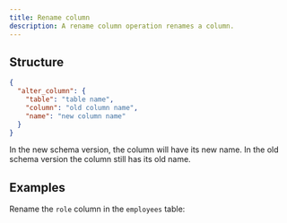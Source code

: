 ```yaml
---
title: Rename column
description: A rename column operation renames a column.
---
```


## Structure

```json
{
  "alter_column": {
    "table": "table name",
    "column": "old column name",
    "name": "new column name"
  }
}
```

In the new schema version, the column will have its new name. In the old schema version the column still has its old name.

## Examples

Rename the `role` column in the `employees` table:

<ExampleSnippet example="13_rename_column.json" language="json" />
